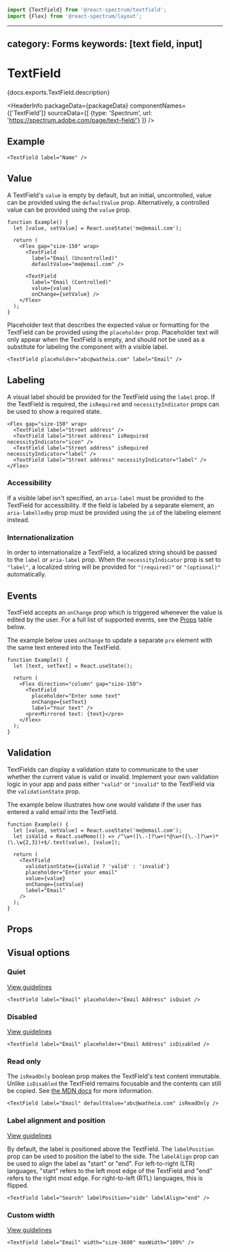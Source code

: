 <!-- Copyright 2020 Adobe. All rights reserved.
This file is licensed to you under the Apache License, Version 2.0 (the "License");
you may not use this file except in compliance with the License. You may obtain a copy
of the License at http://www.apache.org/licenses/LICENSE-2.0
Unless required by applicable law or agreed to in writing, software distributed under
the License is distributed on an "AS IS" BASIS, WITHOUT WARRANTIES OR REPRESENTATIONS
OF ANY KIND, either express or implied. See the License for the specific language
governing permissions and limitations under the License. -->



```jsx import
import {TextField} from '@react-spectrum/textfield';
import {Flex} from '@react-spectrum/layout';
```

---
category: Forms
keywords: [text field, input]
---

# TextField

<p>{docs.exports.TextField.description}</p>

<HeaderInfo
  packageData={packageData}
  componentNames={['TextField']}
  sourceData={[
    {type: 'Spectrum', url: 'https://spectrum.adobe.com/page/text-field/'}
  ]} />

## Example

```tsx example
<TextField label="Name" />
```

## Value

A TextField's `value` is empty by default, but an initial, uncontrolled, value can be provided using the `defaultValue` prop.
Alternatively, a controlled value can be provided using the `value` prop.

```tsx example
function Example() {
  let [value, setValue] = React.useState('me@email.com');

  return (
    <Flex gap="size-150" wrap>
      <TextField
        label="Email (Uncontrolled)"
        defaultValue="me@email.com" />

      <TextField
        label="Email (Controlled)"
        value={value}
        onChange={setValue} />
    </Flex>
  );
}

```

Placeholder text that describes the expected value or formatting for the TextField can be provided using the `placeholder` prop.
Placeholder text will only appear when the TextField is empty, and should not be used as a substitute for labeling the component with a visible label.

```tsx example
<TextField placeholder="abc@watheia.com" label="Email" />
```

## Labeling

A visual label should be provided for the TextField using the `label` prop. If the TextField is required, the `isRequired` and
`necessityIndicator` props can be used to show a required state.

```tsx example
<Flex gap="size-150" wrap>
  <TextField label="Street address" />
  <TextField label="Street address" isRequired necessityIndicator="icon" />
  <TextField label="Street address" isRequired necessityIndicator="label" />
  <TextField label="Street address" necessityIndicator="label" />
</Flex>
```

### Accessibility

If a visible label isn't specified, an `aria-label` must be provided to the TextField for
accessibility. If the field is labeled by a separate element, an `aria-labelledby` prop must be provided using
the `id` of the labeling element instead.

### Internationalization

In order to internationalize a TextField, a localized string should be passed to the `label` or `aria-label` prop.
When the `necessityIndicator` prop is set to `"label"`, a localized string will be provided for `"(required)"` or `"(optional)"` automatically.

## Events

TextField accepts an `onChange` prop which is triggered whenever the value is edited by the user.
For a full list of supported events, see the [Props](#props) table below.

The example below uses `onChange` to update a separate `pre` element with the same text entered into the TextField.
```tsx example
function Example() {
  let [text, setText] = React.useState();

  return (
    <Flex direction="column" gap="size-150">
      <TextField
        placeholder="Enter some text"
        onChange={setText}
        label="Your text" />
      <pre>Mirrored text: {text}</pre>
    </Flex>
  );
}
```

## Validation

TextFields can display a validation state to communicate to the user whether the current value is valid or invalid.
Implement your own validation logic in your app and pass either `"valid"` or `"invalid"` to the TextField via the `validationState` prop.

The example below illustrates how one would validate if the user has entered a valid email into the TextField.
```tsx example
function Example() {
  let [value, setValue] = React.useState('me@email.com');
  let isValid = React.useMemo(() => /^\w+([\.-]?\w+)*@\w+([\.-]?\w+)*(\.\w{2,3})+$/.test(value), [value]);

  return (
    <TextField
      validationState={isValid ? 'valid' : 'invalid'}
      placeholder="Enter your email"
      value={value}
      onChange={setValue}
      label="Email"
    />
  );
}
```

## Props

<PropTable component={docs.exports.TextField} links={docs.links} />

## Visual options

### Quiet

[View guidelines](https://spectrum.adobe.com/page/text-field/#Quiet)

```tsx example
<TextField label="Email" placeholder="Email Address" isQuiet />
```

### Disabled

[View guidelines](https://spectrum.adobe.com/page/text-field/#Disabled)

```tsx example
<TextField label="Email" placeholder="Email Address" isDisabled />
```

### Read only

The `isReadOnly` boolean prop makes the TextField's text content immutable. Unlike `isDisabled` the TextField remains focusable
and the contents can still be copied. See [the MDN docs](https://developer.mozilla.org/en-US/docs/Web/HTML/Attributes/readonly) for more information.

```tsx example
<TextField label="Email" defaultValue="abc@watheia.com" isReadOnly />
```

### Label alignment and position
[View guidelines](https://spectrum.adobe.com/page/text-field/#Label-position)

By default, the label is positioned above the TextField. The `labelPosition` prop can be used to position the label to the side. The `labelAlign` prop can be used to align the label as "start" or "end". For left-to-right (LTR) languages, "start" refers to the left most edge of the TextField and "end" refers to the right most edge. For right-to-left (RTL) languages, this is flipped.

```tsx example
<TextField label="Search" labelPosition="side" labelAlign="end" />
```
### Custom width

[View guidelines](https://spectrum.adobe.com/page/text-field/#Width)

```tsx example
<TextField label="Email" width="size-3600" maxWidth="100%" />
```
